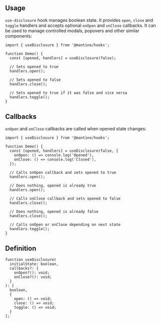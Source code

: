 

## Usage

`use-disclosure` hook manages boolean state. It provides `open`, `close` and `toggle` handlers
and accepts optional `onOpen` and `onClose` callbacks. It can be used to manage controlled modals,
popovers and other similar components:

```tsx
import { useDisclosure } from '@mantine/hooks';

function Demo() {
  const [opened, handlers] = useDisclosure(false);

  // Sets opened to true
  handlers.open();

  // Sets opened to false
  handlers.close();

  // Sets opened to true if it was false and vice versa
  handlers.toggle();
}
```

## Callbacks

`onOpen` and `onClose` callbacks are called when opened state changes:

```tsx
import { useDisclosure } from '@mantine/hooks';

function Demo() {
  const [opened, handlers] = useDisclosure(false, {
    onOpen: () => console.log('Opened'),
    onClose: () => console.log('Closed'),
  });

  // Calls onOpen callback and sets opened to true
  handlers.open();

  // Does nothing, opened is already true
  handlers.open();

  // Calls onClose callback and sets opened to false
  handlers.close();

  // Does nothing, opened is already false
  handlers.close();

  // Calls onOpen or onClose depending on next state
  handlers.toggle();
}
```

## Definition

```tsx
function useDisclosure(
  initialState: boolean,
  callbacks?: {
    onOpen?(): void;
    onClose?(): void;
  }
): [
  boolean,
  {
    open: () => void;
    close: () => void;
    toggle: () => void;
  }
];
```
